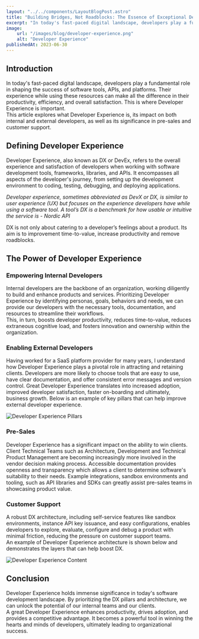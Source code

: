 ```yaml
---
layout: "../../components/LayoutBlogPost.astro"
title: "Building Bridges, Not Roadblocks: The Essence of Exceptional Developer Experience"
excerpt: "In today's fast-paced digital landscape, developers play a fundamental role in shaping the success of software tools, APIs, and platforms. Their experience while using these resources can make all the difference in their productivity, efficiency, and overall satisfaction. This is where Developer Experience is important.  "
image:
    url: "/images/blog/developer-experience.png"
    alt: "Developer Experience"
publishedAt: 2023-06-30
---
```



## Introduction
In today's fast-paced digital landscape, developers play a fundamental role in shaping the success of software tools, APIs, and platforms. Their experience while using these resources can make all the difference in their productivity, efficiency, and overall satisfaction. This is where Developer Experience is important.  
This article explores what Developer Experience is, its impact on both internal and external developers, as well as its significance in pre-sales and customer support.  

## Defining Developer Experience 
Developer Experience, also known as DX or DevEx, refers to the overall experience and satisfaction of developers when working with software development tools, frameworks, libraries, and APIs. It encompasses all aspects of the developer's journey, from setting up the development environment to coding, testing, debugging, and deploying applications. 

*Developer experience, sometimes abbreviated as DevX or DX, is similar to user experience (UX) but focuses on the experience developers have while using a software tool. A tool’s DX is a benchmark for how usable or intuitive the service is - Nordic API*

DX is not only about catering to a developer’s feelings about a product. Its aim is to improvement time-to-value, increase productivity and remove roadblocks. 

## The Power of Developer Experience 

### Empowering Internal Developers
Internal developers are the backbone of an organization, working diligently to build and enhance products and services. Prioritizing Developer Experience by identifying personas, goals, behaviors and needs, we can provide our developers with the necessary tools, documentation, and resources to streamline their workflows.  
This, in turn, boosts developer productivity, reduces time-to-value, reduces extraneous cognitive load, and fosters innovation and ownership within the organization. 

### Enabling External Developers 
Having worked for a SaaS platform provider for many years, I understand how Developer Experience plays a pivotal role in attracting and retaining clients. Developers are more likely to choose tools that are easy to use, have clear documentation, and offer consistent error messages and version control. Great Developer Experience translates into increased adoption, improved developer satisfaction, faster on-boarding and ultimately, business growth. 
Below is an example of key pillars that can help improve external developer experience. 

![Developer Experience Pillars](/images/blog/dx-pillars.png)

### Pre-Sales
Developer Experience has a significant impact on the ability to win clients. Client Technical Teams such as Architecture, Development and Technical Product Management are becoming increasingly more involved in the vendor decision making process. Accessible documentation provides openness and transparency which allows a client to determine software's suitability to their needs. Example integrations, sandbox environments and tooling, such as API libraries and SDKs can greatly assist pre-sales teams in showcasing product value.  

### Customer Support
A robust DX architecture, including self-service features like sandbox environments, instance API key issuance, and easy configurations, enables developers to explore, evaluate, configure and debug a product with minimal friction, reducing the pressure on customer support teams.  
An example of Developer Experience architecture is shown below and demonstrates the layers that can help boost DX. 

![Developer Experience Content](/images/blog/dx-content.png)

## Conclusion
Developer Experience holds immense significance in today's software development landscape. By prioritizing the DX pillars and architecture, we can unlock the potential of our internal teams and our clients.  
A great Developer Experience enhances productivity, drives adoption, and provides a competitive advantage. It becomes a powerful tool in winning the hearts and minds of developers, ultimately leading to organizational success.  
